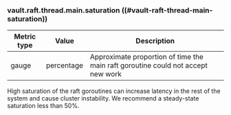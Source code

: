 ### vault.raft.thread.main.saturation ((#vault-raft-thread-main-saturation))

Metric type | Value       | Description
----------- | ----------- | -----------
gauge       | percentage  | Approximate proportion of time the main raft goroutine could not accept new work

High saturation of the raft goroutines can increase latency in the rest of the
system and cause cluster instability. We recommend a steady-state saturation
less than 50%.
